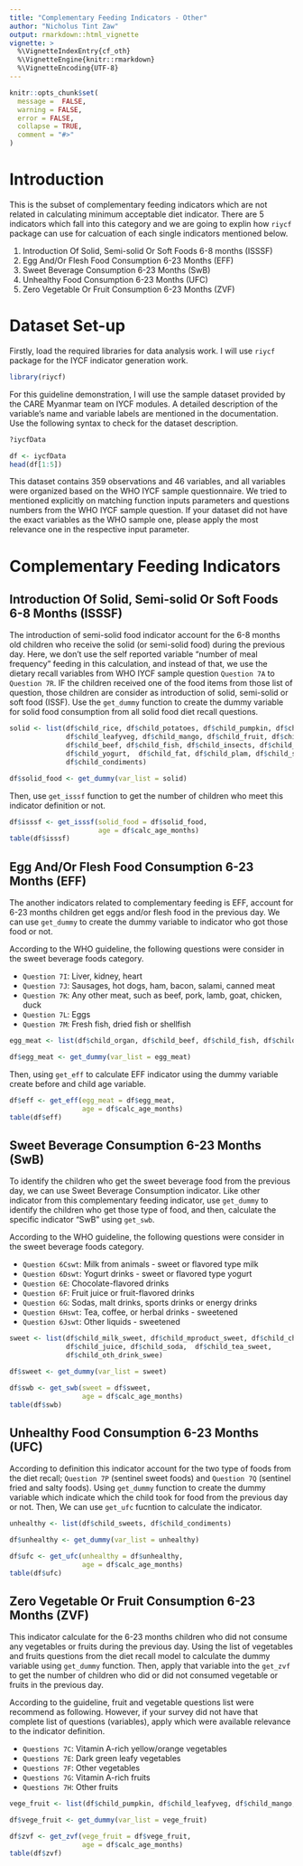 ```yaml
---
title: "Complementary Feeding Indicators - Other"
author: "Nicholus Tint Zaw" 
output: rmarkdown::html_vignette
vignette: >
  %\VignetteIndexEntry{cf_oth}
  %\VignetteEngine{knitr::rmarkdown}
  %\VignetteEncoding{UTF-8}
---
```


```r
knitr::opts_chunk$set(
  message =  FALSE, 
  warning = FALSE, 
  error = FALSE, 
  collapse = TRUE,
  comment = "#>"
)
```


# Introduction 

This is the subset of complementary feeding indicators which are not related in calculating minimum acceptable diet indicator. There are 5 indicators which fall into this category and we are going to explin how `riycf` package can use for calcuation of each single indicators mentioned below. 

1. Introduction Of Solid, Semi-solid Or Soft Foods 6-8 months (ISSSF)
2. Egg And/Or Flesh Food Consumption 6-23 Months (EFF) 
3. Sweet Beverage Consumption 6-23 Months (SwB)  
4. Unhealthy Food Consumption 6-23 Months (UFC) 
5. Zero Vegetable Or Fruit Consumption 6-23 Months (ZVF) 


# Dataset Set-up 

Firstly, load the required libraries for data analysis work. I will use `riycf` package for the IYCF indicator generation work. 

```r
library(riycf)
```


For this guideline demonstration, I will use the sample dataset provided by the CARE Myanmar team on IYCF modules. A detailed description of the variable's name and variable labels are mentioned in the documentation. Use the following syntax to check for the dataset description. 

```r
?iycfData

df <- iycfData
head(df[1:5])

```

This dataset contains 359 observations and 46 variables, and all variables were organized based on the WHO IYCF sample questionnaire. We tried to mentioned explicitly on matching function inputs parameters and questions numbers from the WHO IYCF sample question. If your dataset did not have the exact variables as the WHO sample one, please apply the most relevance one in the respective input parameter.  

# Complementary Feeding Indicators 

## Introduction Of Solid, Semi-solid Or Soft Foods 6-8 Months (ISSSF)

The introduction of semi-solid food indicator account for the 6-8 months old children who receive the solid (or semi-solid food) during the previous day. Here, we don't use the self reported variable "number of meal frequency" feeding in this calculation, and instead of that, we use the dietary recall variables from WHO IYCF sample question `Question 7A` to `Question 7R`. IF the children received one of the food items from those list of question, those children are consider as introduction of solid, semi-solid or soft food (ISSF). Use the `get_dummy` function to create the dummy variable for solid food consumption from all solid food diet recall questions. 

```r
solid <- list(df$child_rice, df$child_potatoes, df$child_pumpkin, df$child_beans, 
              df$child_leafyveg, df$child_mango, df$child_fruit, df$child_organ, 
              df$child_beef, df$child_fish, df$child_insects, df$child_eggs, 
              df$child_yogurt,  df$child_fat, df$child_plam, df$child_sweets, 
              df$child_condiments)

df$solid_food <- get_dummy(var_list = solid)
```

Then, use `get_isssf` function to get the number of children who meet this indicator definition or not. 

```r
df$isssf <- get_isssf(solid_food = df$solid_food, 
                      age = df$calc_age_months)
table(df$isssf)
```

## Egg And/Or Flesh Food Consumption 6-23 Months (EFF) 

The another indicators related to complementary feeding is EFF, account for 6-23 months children get eggs and/or flesh food in the previous day.  We can use `get_dummy` to create the dummy variable to indicator who got those food or not. 

According to the WHO guideline, the following questions were consider in the sweet beverage foods category. 

+ `Question 7I`: Liver, kidney, heart  
+ `Question 7J`: Sausages, hot dogs, ham, bacon, salami, canned meat
+ `Question 7K`: Any other meat, such as beef, pork, lamb, goat, chicken, duck
+ `Question 7L`: Eggs 
+ `Question 7M`: Fresh fish, dried fish or shellfish  

```r
egg_meat <- list(df$child_organ, df$child_beef, df$child_fish, df$child_insects, df$child_eggs)

df$egg_meat <- get_dummy(var_list = egg_meat)
```

Then, using `get_eff` to calculate EFF indicator using the dummy variable create before and child age variable. 

```r
df$eff <- get_eff(egg_meat = df$egg_meat, 
                  age = df$calc_age_months)
table(df$eff)
```


## Sweet Beverage Consumption 6-23 Months (SwB) 

To identify the children who get the sweet beverage food from the previous day, we can use Sweet Beverage Consumption indicator. Like other indicator from this complementary feeding indicator, use `get_dummy` to identify the children who get those type of food, and then, calculate the specific indicator "SwB" using `get_swb`. 

According to the WHO guideline, the following questions were consider in the sweet beverage foods category. 

+ `Question 6Cswt`: Milk from animals - sweet or flavored type milk 
+ `Question 6Dswt`: Yogurt drinks - sweet or flavored type yogurt
+ `Question 6E`: Chocolate-flavored drinks
+ `Question 6F`: Fruit juice or fruit-flavored drinks
+ `Question 6G`: Sodas, malt drinks, sports drinks or energy drinks
+ `Question 6Hswt`: Tea, coffee, or herbal drinks - sweetened
+ `Question 6Jswt`: Other liquids - sweetened 

```r
sweet <- list(df$child_milk_sweet, df$child_mproduct_sweet, df$child_chocolate, 
              df$child_juice, df$child_soda,  df$child_tea_sweet, 
              df$child_oth_drink_swee)

df$sweet <- get_dummy(var_list = sweet)

df$swb <- get_swb(sweet = df$sweet, 
                  age = df$calc_age_months)
table(df$swb)
```


## Unhealthy Food Consumption 6-23 Months (UFC) 

According to definition this indicator account for the two type of foods from the diet recall; `Question 7P` (sentinel sweet foods) and `Question 7Q` (sentinel fried and salty foods). Using `get_dummy` function to create the dummy variable which indicate which the child took for food from the previous day or not. Then, We can use `get_ufc` fucntion to calculate the indicator.  

```r
unhealthy <- list(df$child_sweets, df$child_condiments)

df$unhealthy <- get_dummy(var_list = unhealthy)

df$ufc <- get_ufc(unhealthy = df$unhealthy, 
                  age = df$calc_age_months)
table(df$ufc)
```


## Zero Vegetable Or Fruit Consumption 6-23 Months (ZVF) 

This indicator calculate for the 6-23 months children who did not consume any vegetables or fruits during the previous day. Using the list of vegetables and fruits questions from the diet recall model to calculate the dummy variable using `get_dummy` function. Then, apply that variable into the `get_zvf` to get the number of children who did or did not consumed vegetable or fruits in the previous day. 

According to the guideline, fruit and vegetable questions list were recommend as following. However, if your survey did not have that complete list of questions (variables), apply which were available relevance to the indicator definition. 

+ `Questions 7C`: Vitamin A-rich yellow/orange vegetables 
+ `Questions 7E`: Dark green leafy vegetables 
+ `Questions 7F`: Other vegetables 
+ `Questions 7G`: Vitamin A-rich fruits  
+ `Questions 7H`: Other fruits 

```r
vege_fruit <- list(df$child_pumpkin, df$child_leafyveg, df$child_mango, df$child_fruit)

df$vege_fruit <- get_dummy(var_list = vege_fruit)

df$zvf <- get_zvf(vege_fruit = df$vege_fruit, 
                  age = df$calc_age_months)
table(df$zvf)
```






